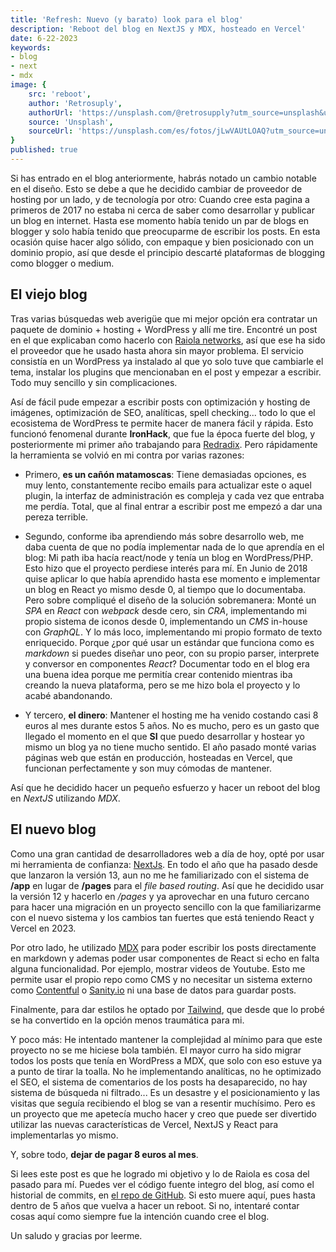 ```yaml
---
title: 'Refresh: Nuevo (y barato) look para el blog'
description: 'Reboot del blog en NextJS y MDX, hosteado en Vercel'
date: 6-22-2023
keywords:
- blog
- next
- mdx
image: {
	src: 'reboot',
	author: 'Retrosuply',
	authorUrl: 'https://unsplash.com/@retrosupply?utm_source=unsplash&utm_medium=referral&utm_content=creditCopyText',
	source: 'Unsplash',
	sourceUrl: 'https://unsplash.com/es/fotos/jLwVAUtLOAQ?utm_source=unsplash&utm_medium=referral&utm_content=creditCopyText'
}
published: true
---
```


Si has entrado en el blog anteriormente, habrás notado un cambio notable en el diseño. Esto se debe a que he decidido cambiar de proveedor de hosting por un lado, y de tecnología por otro: Cuando cree esta pagina a primeros de 2017 no estaba ni cerca de saber como desarrollar y publicar un blog en internet. Hasta ese momento había tenido un par de blogs en blogger y solo había tenido que preocuparme de escribir los posts. En esta ocasión quise hacer algo sólido, con empaque y bien posicionado con un dominio propio, así que desde el principio descarté plataformas de blogging como blogger o medium.

## El viejo blog

Tras varias búsquedas web averigüe que mi mejor opción era contratar un paquete de dominio + hosting + WordPress y allí me tire. Encontré un post en el que explicaban como hacerlo con [Raiola networks](https://raiolanetworks.es/?), así que ese ha sido el proveedor que he usado hasta ahora sin mayor problema. El servicio consistía en un WordPress ya instalado al que yo solo tuve que cambiarle el tema, instalar los plugins que mencionaban en el post y empezar a escribir. Todo muy sencillo y sin complicaciones.

Así de fácil pude empezar a escribir posts con optimización y hosting de imágenes, optimización de SEO, analíticas, spell checking... todo lo que el ecosistema de WordPress te permite hacer de manera fácil y rápida. Esto funcionó fenomenal durante **IronHack**, que fue la época fuerte del blog, y posteriormente mi primer año trabajando para [Redradix](https://www.redradix.com/). Pero rápidamente la herramienta se volvió en mi contra por varias razones:

- Primero, **es un cañón matamoscas**: Tiene demasiadas opciones, es muy lento, constantemente recibo emails para actualizar este o aquel plugin, la interfaz de administración es compleja y cada vez que entraba me perdía. Total, que al final entrar a escribir post me empezó a dar una pereza terrible.

- Segundo, conforme iba aprendiendo más sobre desarrollo web, me daba cuenta de que no podía implementar nada de lo que aprendía en el blog: Mi path iba hacía react/node y tenía un blog en WordPress/PHP. Esto hizo que el proyecto perdiese interés para mí. En Junio de 2018 quise aplicar lo que había aprendido hasta ese momento e implementar un blog en React yo mismo desde 0, al tiempo que lo documentaba. Pero sobre compliqué el diseño de la solución sobremanera: Monté un _SPA_ en _React_ con _webpack_ desde cero, sin _CRA_, implementando mi propio sistema de iconos desde 0, implementando un _CMS_ in-house con _GraphQL_. Y lo más loco, implementando mi propio formato de texto enriquecido. Porque ¿por qué usar un estándar que funciona como es _markdown_ si puedes diseñar uno peor, con su propio parser, interprete y conversor en componentes _React_? Documentar todo en el blog era una buena idea porque me permitía crear contenido mientras iba creando la nueva plataforma, pero se me hizo bola el proyecto y lo acabé abandonando.

- Y tercero, **el dinero**: Mantener el hosting me ha venido costando casi 8 euros al mes durante estos 5 años. No es mucho, pero es un gasto que llegado el momento en el que **SI** que puedo desarrollar y hostear yo mismo un blog ya no tiene mucho sentido. El año pasado monté varias páginas web que están en producción, hosteadas en Vercel, que funcionan perfectamente y son muy cómodas de mantener.

Así que he decidido hacer un pequeño esfuerzo y hacer un reboot del blog en _NextJS_ utilizando _MDX_.

## El nuevo blog

Como una gran cantidad de desarrolladores web a día de hoy, opté por usar mi herramienta de confianza: [NextJs](https://nextjs.org/). En todo el año que ha pasado desde que lanzaron la versión 13, aun no me he familiarizado con el sistema de **/app** en lugar de **/pages** para el _file based routing_. Así que he decidido usar la versión 12 y hacerlo en _/pages_ y ya aprovechar en una futuro cercano para hacer una migración en un proyecto sencillo con la que familiarizarme con el nuevo sistema y los cambios tan fuertes que está teniendo React y Vercel en 2023.

Por otro lado, he utilizado [MDX](https://mdxjs.com/) para poder escribir los posts directamente en markdown y ademas poder usar componentes de React si echo en falta alguna funcionalidad. Por ejemplo, mostrar videos de Youtube. Esto me permite usar el propio repo como CMS y no necesitar un sistema externo como [Contentful](https://www.contentful.com/) o [Sanity.io](https://www.sanity.io/) ni una base de datos para guardar posts.

Finalmente, para dar estilos he optado por [Tailwind](https://tailwindcss.com/), que desde que lo probé se ha convertido en la opción menos traumática para mi.

Y poco más: He intentado mantener la complejidad al mínimo para que este proyecto no se me hiciese bola también. El mayor curro ha sido migrar todos los posts que tenía en WordPress a MDX, que solo con eso estuve ya a punto de tirar la toalla. No he implementando analíticas, no he optimizado el SEO, el sistema de comentarios de los posts ha desaparecido, no hay sistema de búsqueda ni filtrado... Es un desastre y el posicionamiento y las visitas que seguía recibiendo el blog se van a resentir muchísimo. Pero es un proyecto que me apetecía mucho hacer y creo que puede ser divertido utilizar las nuevas características de Vercel, NextJS y React para implementarlas yo mismo.

Y, sobre todo, **dejar de pagar 8 euros al mes**.

Si lees este post es que he logrado mi objetivo y lo de Raiola es cosa del pasado para mí. Puedes ver el código fuente integro del blog, así como el historial de commits, en [el repo de GitHub](https://github.com/FrBosquet/fran-bosquet). Si esto muere aquí, pues hasta dentro de 5 años que vuelva a hacer un reboot. Si no, intentaré contar cosas aquí como siempre fue la intención cuando cree el blog.

Un saludo y gracias por leerme.
